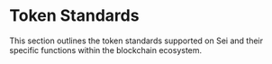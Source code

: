 
# Token Standards

This section outlines the token standards supported on Sei and their specific functions within the blockchain ecosystem.

<br/>

<Box mb="md">
  <TokenCard 
    title="Sei Token"
    tooltip="The native token for transactions and governance on Sei."
    details={[
      { label: 'EVM Conversion', content: 'Convert Sei to wei by entering an amount.' },
      { label: 'Cosmos Conversion', content: 'Convert Sei to Cosmos units by entering an amount.' },
    ]}
  />
</Box>

<Divider variant="dashed" color="#9E1F19" />

<Box mt="md" mb="md">
  <TokenCard 
    title="Fungible Tokens"
    tooltip="Interchangeable digital assets using ERC20 and CW20 standards."
    details={[
      { label: 'TokenFactory', content: 'Integrated with Cosmos modules for efficient queries and performance.' },
      { label: 'ERC20 Standard', content: 'Defines interchangeable tokens for EVM-based dApps.' },
      { label: 'CW20 Standard', content: 'Cosmos equivalent of ERC20 for compatibility with Cosmos dApps.' },
      { label: 'Cross-Chain Compatibility', content: 'Enables seamless cross-chain interaction through pointer contracts.' }
    ]}
    referenceGuides={[
      {
        title: "Pointer Contract Guide",
        sections: [
          {
            content: "Deploy a pointer contract for cross-chain compatibility using the `seid` CLI tool.",
          },
          {
            content: "1. Check if a pointer exists for the token or contract with:",
            command: "seid q evm pointer [type] [pointee] [flags]"
          },
          {
            content: "2. Deploy a pointer contract linking a CosmWasm contract with an EVM pointer:",
            command: "seid tx evm register-evm-pointer CW20 $CW20_TOKEN_ADDRESS --from=$SENDER --chain-id=pacific-1 --broadcast-mode=block --gas=200000 --fees=5000usei --node=https://rpc.sei-apis.com"
          },
          {
            content: "3. Confirm pointer registration with:",
            command: "seid query evm pointer [type] [pointee] [flags]"
          },
          {
            content: "Refer to [Pointer Contracts Documentation](/dev-interoperability/pointer-contracts) for more details."
          }
        ]
      }
    ]}
  />
</Box>

<Divider variant="dashed" color="#9E1F19" />

<Box mt="md" mb="md">
  <TokenCard 
    title="Smart Contract Tokens"
    tooltip="Tokens managed through smart contracts using ERC20 and CW20 standards."
    details={[
      { label: 'ERC20 Standard', content: 'Defines fungible tokens for EVM-based chains.' },
      { label: 'CW20 Standard', content: 'Cosmos equivalent of ERC20 for seamless dApp integration.' },
      { label: 'Pointer Contracts', content: 'Facilitates interactions between CW20 and ERC20 across Cosmos and EVM.' },
      {
        title: "Smart Contract Token Guide",
        sections: [
          {
            content: "Guidelines for deploying and interacting with smart contract tokens.",
          },
          {
            content: "1. Deploy the smart contract using the following command:",
            command: "seid tx wasm store [wasm-file] --from=[key] --gas=[gas] --fees=[fee]"
          },
          {
            content: "2. Deploy the smart contract using the following command:",
            command: "seid tx wasm store [wasm-file] --from=[key] --gas=[gas] --fees=[fee]"
          },
          {
            content: "3. Deploy the smart contract using the following command:",
            command: "seid tx wasm store [wasm-file] --from=[key] --gas=[gas] --fees=[fee]"
          },
        ]
      }
    ]}
  />
</Box>

<Divider variant="dashed" color="#9E1F19" />

<Box mt="md" mb="md">
  <TokenCard 
    title="NFTs"
    tooltip="Unique digital assets using ERC721 and CW721 standards with optional royalties."
    details={[
      { label: 'ERC721 Standard', content: 'Defines unique tokens for EVM-based chains.' },
      { label: 'CW721 Standard', content: 'Cosmos equivalent of ERC721 for Cosmos-based dApps.' },
      { label: 'Royalty Standards', content: 'Supports ERC2981 and CW2981 for creator royalties.' },
      { label: 'Cross-Chain Compatibility', content: 'Pointer contracts enable cross-standard NFT interactions.' },
      {
        title: "NFT Deployment Guide",
        sections: [
          {
            content: "Instructions to deploy and manage NFTs on Sei.",
          },
          {
            content: "1. Deploy the NFT smart contract:",
            command: "seid tx wasm store [nft-wasm-file] --from=[key] --gas=[gas] --fees=[fee]"
          },
          {
            content: "2. Deploy the NFT smart contract:",
            command: "seid tx wasm store [nft-wasm-file] --from=[key] --gas=[gas] --fees=[fee]"
          },
          {
            content: "3. Deploy the NFT smart contract:",
            command: "seid tx wasm store [nft-wasm-file] --from=[key] --gas=[gas] --fees=[fee]"
          }
        ]
      }
    ]}
  />
</Box>

<Divider variant="dashed" color="#9E1F19" />

<Box mt="md">
  <TokenCard 
    title="IBC Tokens"
    tooltip="Tokens bridged from other Cosmos chains via the IBC protocol."
    details={[
      { label: 'IBC Protocol', content: 'Enables token transfers between Cosmos chains.' },
      { label: 'Channel Configuration', content: 'Displays detailed channel information for each network.' }
    ]}
  />
</Box>
